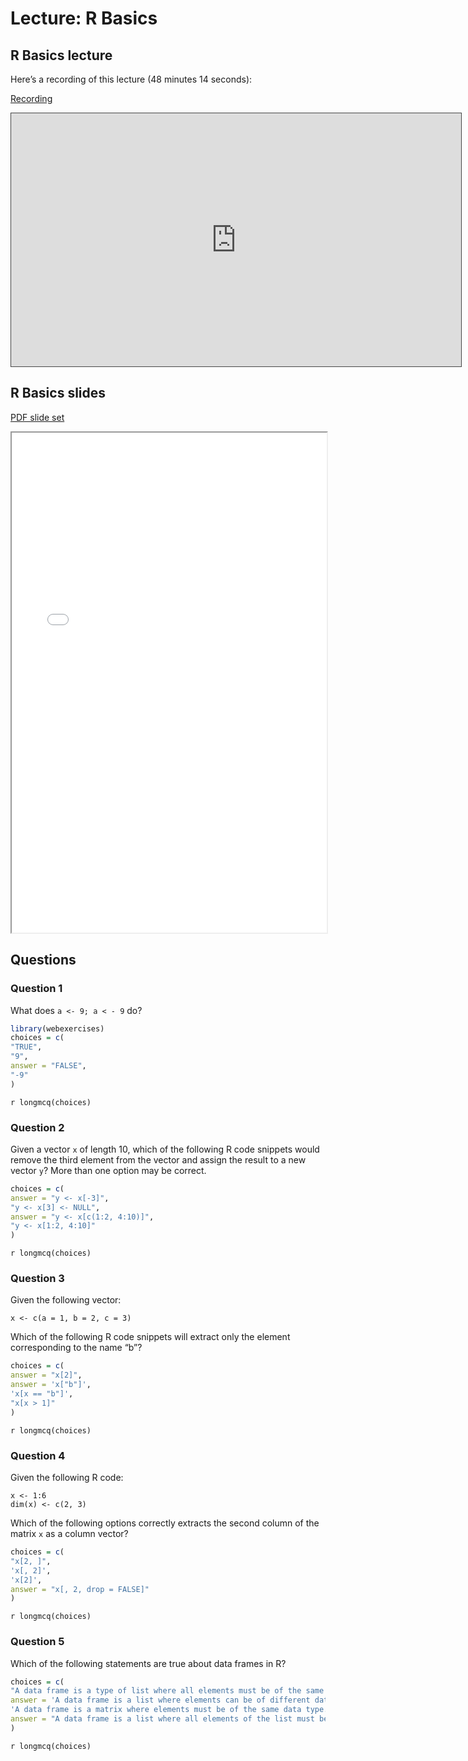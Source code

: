 # Lecture: R Basics

## R Basics lecture

Here's a recording of this lecture (48 minutes 14 seconds):

[Recording](https://pitt.hosted.panopto.com/Panopto/Pages/Viewer.aspx?id=33102882-3b59-4c1f-898b-b07400ea6d7b){.external target="_blank"}

<iframe credentialless src="https://pitt.hosted.panopto.com/Panopto/Pages/Embed.aspx?id=33102882-3b59-4c1f-898b-b07400ea6d7b&amp;autoplay=false&amp;offerviewer=true&amp;showtitle=true&amp;showbrand=true&amp;captions=false&amp;interactivity=all" height="405" width="720" style="border: 1px solid #464646;" allowfullscreen allow="autoplay">

</iframe>

## R Basics slides

[PDF slide set](pdfs/R_basics.pdf){target="_blank"}

<iframe width="100%" height="800" src="pdfs/R_basics.pdf">
</iframe>

## Questions

### Question 1

What does `a <- 9; a < - 9` do?

```r
library(webexercises)
choices = c(
"TRUE",
"9",
answer = "FALSE",
"-9"
)
```

`r longmcq(choices)`


### Question 2

Given a vector `x` of length 10, which of the following R code snippets would remove the third element from the vector and assign the result to a new vector `y`?  More than one option may be correct.

    
```r
choices = c(
answer = "y <- x[-3]",
"y <- x[3] <- NULL",
answer = "y <- x[c(1:2, 4:10)]",
"y <- x[1:2, 4:10]"
)
```

`r longmcq(choices)`

### Question 3

Given the following vector:

`x <- c(a = 1, b = 2, c = 3)`

Which of the following R code snippets will extract only the element corresponding to the name "b"?

```r
choices = c(
answer = "x[2]",
answer = 'x["b"]',
'x[x == "b"]',
"x[x > 1]"
)
```

`r longmcq(choices)`    

### Question 4

Given the following R code:

```
x <- 1:6
dim(x) <- c(2, 3)
```

Which of the following options correctly extracts the second column of the matrix `x` as a column vector?

```r
choices = c(
"x[2, ]",
'x[, 2]',
'x[2]',
answer = "x[, 2, drop = FALSE]"
)
```

`r longmcq(choices)`  


### Question 5

Which of the following statements are true about data frames in R?

```r
choices = c(
"A data frame is a type of list where all elements must be of the same data type.",
answer = 'A data frame is a list where elements can be of different data types.',
'A data frame is a matrix where elements must be of the same data type.',
answer = "A data frame is a list where all elements of the list must be of the same length."
)
```

`r longmcq(choices)`      